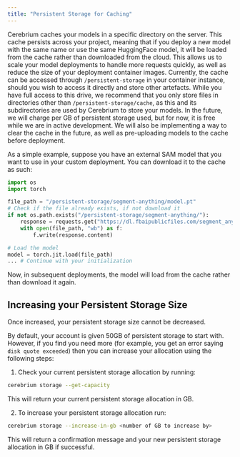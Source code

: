 ```yaml
---
title: "Persistent Storage for Caching"
---
```


Cerebrium caches your models in a specific directory on the server. This cache
persists across your project, meaning that if you deploy a new model with the same
name or use the same HuggingFace model, it will be loaded from the cache rather than downloaded from the cloud. This allows us to scale your model deployments to handle more requests quickly, as well as reduce the size of your deployment container images. Currently, the cache can be accessed through `/persistent-storage` in your container instance,
should you wish to access it directly and store other artefacts. While you have full access to this drive, we recommend that you only
store files in directories other than `/persistent-storage/cache`, as this and its subdirectories are used by Cerebrium to store your models.
In the future, we will charge per GB of persistent storage used, but for now, it is free while
we are in active development. We will also be implementing a way to clear the cache in the future, as well as pre-uploading
models to the cache before deployment.

As a simple example, suppose you have an external SAM model that you want to use in your custom deployment. You can download it to the cache
as such:

```python
import os
import torch

file_path = "/persistent-storage/segment-anything/model.pt"
# Check if the file already exists, if not download it
if not os.path.exists("/persistent-storage/segment-anything/"):
    response = requests.get("https://dl.fbaipublicfiles.com/segment_anything/sam_vit_h_4b8939.pth")
    with open(file_path, "wb") as f:
        f.write(response.content)

# Load the model
model = torch.jit.load(file_path)
... # Continue with your initialization
```

Now, in subsequent deployments, the model will load from the cache rather than download it again.

## Increasing your Persistent Storage Size

<Note>Once increased, your persistent storage size cannot be decreased.</Note>

By default, your account is given 50GB of persistent storage to start with. However, if you find you need more (for example, you get an error saying `disk quote exceeded`) then you can increase your allocation using the following steps:

1. Check your current persistent storage allocation by running:

```bash
cerebrium storage --get-capacity
```

This will return your current persistent storage allocation in GB.

2. To increase your persistent storage allocation run:

```bash
cerebrium storage --increase-in-gb <number of GB to increase by>
```
This will return a confirmation message and your new persistent storage allocation in GB if successful.
